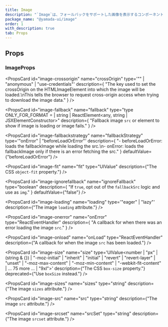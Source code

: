 ```yaml
---
title: Image
description: "`Image`は、フォールバックをサポートした画像を表示するコンポーネントです。"
package_name: "@yamada-ui/image"
order: 1
with_description: true
tab: Props
---
```


## Props

### ImageProps

<PropsCard id="image-_accept" name="_accept" type="CSSUIObject" />

<PropsCard id="image-_active" name="_active" type="CSSUIObject" />

<PropsCard id="image-_after" name="_after" type="CSSUIObject" />

<PropsCard id="image-_anylink" name="_anyLink" type="CSSUIObject" />

<PropsCard id="image-_autofill" name="_autofill" type="CSSUIObject" />

<PropsCard id="image-_backdrop" name="_backdrop" type="CSSUIObject" />

<PropsCard id="image-_before" name="_before" type="CSSUIObject" />

<PropsCard id="image-_between" name="_between" type="CSSUIObject" />

<PropsCard id="image-_blank" name="_blank" type="CSSUIObject" />

<PropsCard id="image-_checked" name="_checked" type="CSSUIObject" />

<PropsCard id="image-_cue" name="_cue" type="CSSUIObject" />

<PropsCard id="image-_cueregion" name="_cueRegion" type="CSSUIObject" />

<PropsCard id="image-_dark" name="_dark" type="CSSUIObject" />

<PropsCard id="image-_default" name="_default" type="CSSUIObject" />

<PropsCard id="image-_disabled" name="_disabled" type="CSSUIObject" />

<PropsCard id="image-_empty" name="_empty" type="CSSUIObject" />

<PropsCard id="image-_enabled" name="_enabled" type="CSSUIObject" />

<PropsCard id="image-_end" name="_end" type="CSSUIObject" />

<PropsCard id="image-_even" name="_even" type="CSSUIObject" />

<PropsCard id="image-_expanded" name="_expanded" type="CSSUIObject" />

<PropsCard id="image-_fileselector" name="_fileSelector" type="CSSUIObject" />

<PropsCard id="image-_filled" name="_filled" type="CSSUIObject" />

<PropsCard id="image-_first" name="_first" type="CSSUIObject" />

<PropsCard id="image-_firstletter" name="_firstLetter" type="CSSUIObject" />

<PropsCard id="image-_firstline" name="_firstLine" type="CSSUIObject" />

<PropsCard id="image-_focus" name="_focus" type="CSSUIObject" />

<PropsCard id="image-_focusvisible" name="_focusVisible" type="CSSUIObject" />

<PropsCard id="image-_focuswithin" name="_focusWithin" type="CSSUIObject" />

<PropsCard id="image-_fullscreen" name="_fullScreen" type="CSSUIObject" />

<PropsCard id="image-_grabbed" name="_grabbed" type="CSSUIObject" />

<PropsCard id="image-_groupaccept" name="_groupAccept" type="CSSUIObject" />

<PropsCard id="image-_groupactive" name="_groupActive" type="CSSUIObject" />

<PropsCard id="image-_groupblank" name="_groupBlank" type="CSSUIObject" />

<PropsCard id="image-_groupchecked" name="_groupChecked" type="CSSUIObject" />

<PropsCard id="image-_groupdisabled" name="_groupDisabled" type="CSSUIObject" />

<PropsCard id="image-_groupenabled" name="_groupEnabled" type="CSSUIObject" />

<PropsCard id="image-_groupexpanded" name="_groupExpanded" type="CSSUIObject" />

<PropsCard id="image-_groupfocus" name="_groupFocus" type="CSSUIObject" />

<PropsCard
  id="image-_groupfocusvisible"
  name="_groupFocusVisible"
  type="CSSUIObject"
/>

<PropsCard
  id="image-_groupfocuswithin"
  name="_groupFocusWithin"
  type="CSSUIObject"
/>

<PropsCard id="image-_groupgrabbed" name="_groupGrabbed" type="CSSUIObject" />

<PropsCard
  id="image-_grouphorizontal"
  name="_groupHorizontal"
  type="CSSUIObject"
/>

<PropsCard id="image-_grouphover" name="_groupHover" type="CSSUIObject" />

<PropsCard id="image-_groupidle" name="_groupIdle" type="CSSUIObject" />

<PropsCard id="image-_groupinvalid" name="_groupInvalid" type="CSSUIObject" />

<PropsCard id="image-_grouploaded" name="_groupLoaded" type="CSSUIObject" />

<PropsCard id="image-_grouploading" name="_groupLoading" type="CSSUIObject" />

<PropsCard id="image-_groupoptional" name="_groupOptional" type="CSSUIObject" />

<PropsCard
  id="image-_groupplaceholdershown"
  name="_groupPlaceholderShown"
  type="CSSUIObject"
/>

<PropsCard id="image-_grouppressed" name="_groupPressed" type="CSSUIObject" />

<PropsCard id="image-_groupreadonly" name="_groupReadOnly" type="CSSUIObject" />

<PropsCard
  id="image-_groupreadwrite"
  name="_groupReadWrite"
  type="CSSUIObject"
/>

<PropsCard id="image-_groupreject" name="_groupReject" type="CSSUIObject" />

<PropsCard id="image-_grouprequired" name="_groupRequired" type="CSSUIObject" />

<PropsCard id="image-_groupselected" name="_groupSelected" type="CSSUIObject" />

<PropsCard
  id="image-_groupuserinvalid"
  name="_groupUserInvalid"
  type="CSSUIObject"
/>

<PropsCard id="image-_groupvalid" name="_groupValid" type="CSSUIObject" />

<PropsCard id="image-_groupvertical" name="_groupVertical" type="CSSUIObject" />

<PropsCard id="image-_hidden" name="_hidden" type="CSSUIObject" />

<PropsCard id="image-_holiday" name="_holiday" type="CSSUIObject" />

<PropsCard id="image-_horizontal" name="_horizontal" type="CSSUIObject" />

<PropsCard id="image-_hover" name="_hover" type="CSSUIObject" />

<PropsCard id="image-_idle" name="_idle" type="CSSUIObject" />

<PropsCard id="image-_indeterminate" name="_indeterminate" type="CSSUIObject" />

<PropsCard id="image-_inrange" name="_inRange" type="CSSUIObject" />

<PropsCard id="image-_invalid" name="_invalid" type="CSSUIObject" />

<PropsCard id="image-_last" name="_last" type="CSSUIObject" />

<PropsCard id="image-_light" name="_light" type="CSSUIObject" />

<PropsCard id="image-_link" name="_link" type="CSSUIObject" />

<PropsCard id="image-_loaded" name="_loaded" type="CSSUIObject" />

<PropsCard id="image-_loading" name="_loading" type="CSSUIObject" />

<PropsCard id="image-_marker" name="_marker" type="CSSUIObject" />

<PropsCard id="image-_mediadark" name="_mediaDark" type="CSSUIObject" />

<PropsCard id="image-_medialight" name="_mediaLight" type="CSSUIObject" />

<PropsCard
  id="image-_mediareducemotion"
  name="_mediaReduceMotion"
  type="CSSUIObject"
/>

<PropsCard id="image-_modal" name="_modal" type="CSSUIObject" />

<PropsCard id="image-_nativeactive" name="_nativeActive" type="CSSUIObject" />

<PropsCard id="image-_nativechecked" name="_nativeChecked" type="CSSUIObject" />

<PropsCard
  id="image-_nativedisabled"
  name="_nativeDisabled"
  type="CSSUIObject"
/>

<PropsCard id="image-_nativefocus" name="_nativeFocus" type="CSSUIObject" />

<PropsCard
  id="image-_nativefocusvisible"
  name="_nativeFocusVisible"
  type="CSSUIObject"
/>

<PropsCard
  id="image-_nativefocuswithin"
  name="_nativeFocusWithin"
  type="CSSUIObject"
/>

<PropsCard id="image-_nativehidden" name="_nativeHidden" type="CSSUIObject" />

<PropsCard id="image-_nativehover" name="_nativeHover" type="CSSUIObject" />

<PropsCard
  id="image-_nativereadonly"
  name="_nativeReadOnly"
  type="CSSUIObject"
/>

<PropsCard id="image-_nativetarget" name="_nativeTarget" type="CSSUIObject" />

<PropsCard id="image-_nativevalid" name="_nativeValid" type="CSSUIObject" />

<PropsCard id="image-_notfirst" name="_notFirst" type="CSSUIObject" />

<PropsCard id="image-_notlast" name="_notLast" type="CSSUIObject" />

<PropsCard id="image-_nottarget" name="_notTarget" type="CSSUIObject" />

<PropsCard id="image-_odd" name="_odd" type="CSSUIObject" />

<PropsCard id="image-_only" name="_only" type="CSSUIObject" />

<PropsCard id="image-_optional" name="_optional" type="CSSUIObject" />

<PropsCard id="image-_outrange" name="_outRange" type="CSSUIObject" />

<PropsCard id="image-_outside" name="_outside" type="CSSUIObject" />

<PropsCard id="image-_paused" name="_paused" type="CSSUIObject" />

<PropsCard id="image-_peeraccept" name="_peerAccept" type="CSSUIObject" />

<PropsCard id="image-_peeractive" name="_peerActive" type="CSSUIObject" />

<PropsCard id="image-_peerblank" name="_peerBlank" type="CSSUIObject" />

<PropsCard id="image-_peerchecked" name="_peerChecked" type="CSSUIObject" />

<PropsCard id="image-_peerdisabled" name="_peerDisabled" type="CSSUIObject" />

<PropsCard id="image-_peerenabled" name="_peerEnabled" type="CSSUIObject" />

<PropsCard id="image-_peerexpanded" name="_peerExpanded" type="CSSUIObject" />

<PropsCard id="image-_peerfocus" name="_peerFocus" type="CSSUIObject" />

<PropsCard
  id="image-_peerfocusvisible"
  name="_peerFocusVisible"
  type="CSSUIObject"
/>

<PropsCard
  id="image-_peerfocuswithin"
  name="_peerFocusWithin"
  type="CSSUIObject"
/>

<PropsCard id="image-_peergrabbed" name="_peerGrabbed" type="CSSUIObject" />

<PropsCard
  id="image-_peerhorizontal"
  name="_peerHorizontal"
  type="CSSUIObject"
/>

<PropsCard id="image-_peerhover" name="_peerHover" type="CSSUIObject" />

<PropsCard id="image-_peeridle" name="_peerIdle" type="CSSUIObject" />

<PropsCard id="image-_peerinvalid" name="_peerInvalid" type="CSSUIObject" />

<PropsCard id="image-_peerloaded" name="_peerLoaded" type="CSSUIObject" />

<PropsCard id="image-_peerloading" name="_peerLoading" type="CSSUIObject" />

<PropsCard id="image-_peeroptional" name="_peerOptional" type="CSSUIObject" />

<PropsCard
  id="image-_peerplaceholdershown"
  name="_peerPlaceholderShown"
  type="CSSUIObject"
/>

<PropsCard id="image-_peerpressed" name="_peerPressed" type="CSSUIObject" />

<PropsCard id="image-_peerreadonly" name="_peerReadOnly" type="CSSUIObject" />

<PropsCard id="image-_peerreadwrite" name="_peerReadWrite" type="CSSUIObject" />

<PropsCard id="image-_peerreject" name="_peerReject" type="CSSUIObject" />

<PropsCard id="image-_peerrequired" name="_peerRequired" type="CSSUIObject" />

<PropsCard id="image-_peerselected" name="_peerSelected" type="CSSUIObject" />

<PropsCard
  id="image-_peeruserinvalid"
  name="_peerUserInvalid"
  type="CSSUIObject"
/>

<PropsCard id="image-_peervalid" name="_peerValid" type="CSSUIObject" />

<PropsCard id="image-_peervertical" name="_peerVertical" type="CSSUIObject" />

<PropsCard id="image-_picture" name="_picture" type="CSSUIObject" />

<PropsCard id="image-_placeholder" name="_placeholder" type="CSSUIObject" />

<PropsCard
  id="image-_placeholdershown"
  name="_placeholderShown"
  type="CSSUIObject"
/>

<PropsCard id="image-_playing" name="_playing" type="CSSUIObject" />

<PropsCard id="image-_pressed" name="_pressed" type="CSSUIObject" />

<PropsCard id="image-_print" name="_print" type="CSSUIObject" />

<PropsCard id="image-_readonly" name="_readOnly" type="CSSUIObject" />

<PropsCard id="image-_readwrite" name="_readWrite" type="CSSUIObject" />

<PropsCard id="image-_reject" name="_reject" type="CSSUIObject" />

<PropsCard id="image-_required" name="_required" type="CSSUIObject" />

<PropsCard id="image-_ripple" name="_ripple" type="CSSUIObject" />

<PropsCard id="image-_scrollbar" name="_scrollbar" type="CSSUIObject" />

<PropsCard
  id="image-_scrollbarbutton"
  name="_scrollbarButton"
  type="CSSUIObject"
/>

<PropsCard
  id="image-_scrollbarcorner"
  name="_scrollbarCorner"
  type="CSSUIObject"
/>

<PropsCard
  id="image-_scrollbarthumb"
  name="_scrollbarThumb"
  type="CSSUIObject"
/>

<PropsCard
  id="image-_scrollbartrack"
  name="_scrollbarTrack"
  type="CSSUIObject"
/>

<PropsCard
  id="image-_scrollbartrackpiece"
  name="_scrollbarTrackPiece"
  type="CSSUIObject"
/>

<PropsCard id="image-_selected" name="_selected" type="CSSUIObject" />

<PropsCard id="image-_selection" name="_selection" type="CSSUIObject" />

<PropsCard id="image-_start" name="_start" type="CSSUIObject" />

<PropsCard id="image-_target" name="_target" type="CSSUIObject" />

<PropsCard id="image-_today" name="_today" type="CSSUIObject" />

<PropsCard id="image-_userinvalid" name="_userInvalid" type="CSSUIObject" />

<PropsCard id="image-_valid" name="_valid" type="CSSUIObject" />

<PropsCard id="image-_vertical" name="_vertical" type="CSSUIObject" />

<PropsCard id="image-_visited" name="_visited" type="CSSUIObject" />

<PropsCard id="image-_weekend" name="_weekend" type="CSSUIObject" />

<PropsCard
  id="image-crossorigin"
  name="crossOrigin"
  type='"" | "anonymous" | "use-credentials"'
  description={
    "The key used to set the crossOrigin on the HTMLImageElement into which the image will be loaded.\nThis tells the browser to request cross-origin access when trying to download the image data."
  }
/>

<PropsCard
  id="image-fallback"
  name="fallback"
  type="type ONLY_FOR_FORMAT =
  | string
  | ReactElement<any, string | JSXElementConstructor<any>>"
  description={
    "Fallback image `src` or element to show if image is loading or image fails."
  }
/>

<PropsCard
  id="image-fallbackstrategy"
  name="fallbackStrategy"
  type='"onError" | "beforeLoadOrError"'
  description={
    "- beforeLoadOrError: loads the fallbackImage while loading the src.\n- onError: loads the fallbackImage only if there is an error fetching the src."
  }
  defaultValue={"beforeLoadOrError"}
/>

<PropsCard
  id="image-fit"
  name="fit"
  type="UIValue<ObjectFit>"
  description={"The CSS `object-fit` property."}
/>

<PropsCard
  id="image-ignorefallback"
  name="ignoreFallback"
  type="boolean"
  description={
    "If `true`, opt out of the `fallbackSrc` logic and use as `img`."
  }
  defaultValue={"false"}
/>

<PropsCard
  id="image-loading"
  name="loading"
  type='"eager" | "lazy"'
  description={"The image `loading` attribute."}
/>

<PropsCard
  id="image-onerror"
  name="onError"
  type="ReactEventHandler<HTMLImageElement>"
  description={
    "A callback for when there was an error loading the image `src`."
  }
/>

<PropsCard
  id="image-onload"
  name="onLoad"
  type="ReactEventHandler<HTMLImageElement>"
  description={"A callback for when the image `src` has been loaded."}
/>

<PropsCard
  id="image-size"
  name="size"
  type='UIValue<number | "px" | (string & {}) | "-moz-initial" | "inherit" | "initial" | "revert" | "revert-layer" | "unset" | "-moz-max-content" | "-moz-min-content" | "-webkit-fit-content" | ... 75 more ... | "9xl">'
  description={"The CSS `box-size` property."}
  deprecated={"Use `boxSize` instead."}
/>

<PropsCard
  id="image-sizes"
  name="sizes"
  type="string"
  description={"The image `sizes` attribute."}
/>

<PropsCard
  id="image-src"
  name="src"
  type="string"
  description={"The image `src` attribute."}
/>

<PropsCard
  id="image-srcset"
  name="srcSet"
  type="string"
  description={"The image `srcset` attribute."}
/>
